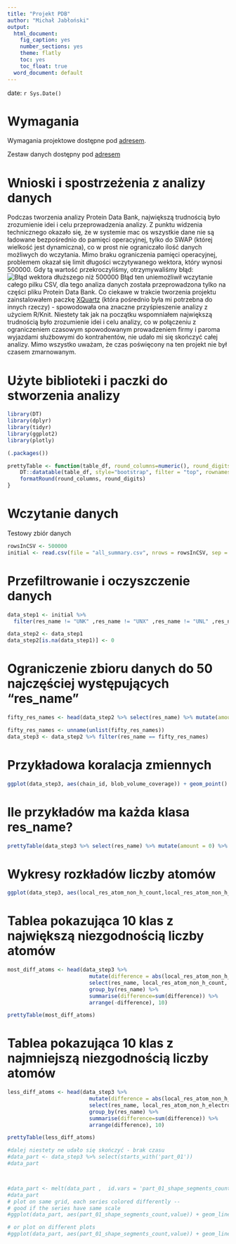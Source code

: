 ```yaml
---
title: "Projekt PDB"
author: "Michał Jabłoński"
output:
  html_document: 
    fig_caption: yes
    number_sections: yes
    theme: flatly
    toc: yes
    toc_float: true
  word_document: default
---
```


date: `r Sys.Date()`

# Wymagania

Wymagania projektowe dostępne pod [adresem](http://www.cs.put.poznan.pl/dbrzezinski/teaching/zedZaoczne/zed_projekt_2018-2019_analiza.html).

Zestaw danych dostępny pod [adresem](https://zenodo.org/record/1040778/files/all_summary.7z)

# Wnioski i spostrzeżenia z analizy danych

Podczas tworzenia analizy Protein Data Bank, największą trudnością było zrozumienie idei i celu przeprowadzenia analizy. Z punktu widzenia technicznego okazało się, że w systemie mac os wszystkie dane nie są ładowane bezpośrednio do pamięci operacyjnej, tylko do SWAP (której wielkość jest dynamiczna), co w prost nie ograniczało ilość danych możliwych do wczytania. Mimo braku ograniczenia pamięci operacyjnej, problemem okazał się limit długości wczytywanego wektora, który wynosi 500000. Gdy tą wartość przekroczyliśmy, otrzymywaliśmy błąd: 
![Błąd wektora dłuższego niż 500000](https://i.imgur.com/3Ll2Xuk.png)
Błąd ten uniemożliwił wczytanie całego pilku CSV, dla tego analiza danych została przeprowadzona tylko na części pliku Protein Data Bank. Co ciekawe w trakcie tworzenia projektu zainstalowałem paczkę [XQuartz](https://www.xquartz.org) (która pośrednio była mi potrzebna do innych rzeczy) - spowodowała ona znaczne przyśpieszenie analizy z użyciem R/Knit. Niestety tak jak na początku wspomniałem największą trudnością było zrozumienie idei i celu analizy, co w połączeniu z ograniczeniem czasowym spowodowanym prowadzeniem firmy i paroma wyjazdami służbowymi do kontrahentów, nie udało mi się skończyć całej analizy. Mimo wszystko uważam, że czas poświęcony na ten projekt nie był czasem zmarnowanym.

# Użyte biblioteki i paczki do stworzenia analizy

```r
library(DT)
library(dplyr)
library(tidyr)
library(ggplot2)
library(plotly)
```

```r
(.packages())
```

```r
prettyTable <- function(table_df, round_columns=numeric(), round_digits=2) {
    DT::datatable(table_df, style="bootstrap", filter = "top", rownames = FALSE, extensions = "Buttons", options = list(dom = 'Bfrtip', buttons = c('copy', 'csv', 'excel', 'pdf', 'print'))) %>%
    formatRound(round_columns, round_digits)
}
```

# Wczytanie danych

Testowy zbiór danych

```r
rowsInCSV <- 500000
initial <- read.csv(file = "all_summary.csv", nrows = rowsInCSV, sep = ';', header = TRUE)
```

# Przefiltrowanie i oczyszczenie danych

```r
data_step1 <- initial %>% 
  filter(res_name != "UNK" ,res_name != "UNX" ,res_name != "UNL" ,res_name != "DUM" ,res_name != "N" ,res_name != "BLOB" ,res_name != "ALA" ,res_name != "ARG" ,res_name != "ASN" ,res_name != "ASP" ,res_name != "CYS" ,res_name != "GLN" ,res_name != "GLU" ,res_name != "GLY" ,res_name != "HIS" ,res_name != "ILE" ,res_name != "LEU" ,res_name != "LYS" ,res_name != "MET" ,res_name != "MSE" ,res_name != "PHE" ,res_name != "PRO" ,res_name != "SEC" ,res_name != "SER" ,res_name != "THR" ,res_name != "TRP" ,res_name != "TYR" ,res_name != "VAL" ,res_name != "DA" ,res_name != "DG" ,res_name != "DT" ,res_name != "DC" ,res_name != "DU" ,res_name != "A" ,res_name != "G" ,res_name != "T" ,res_name != "C" ,res_name != "U" ,res_name != "HOH" ,res_name != "H20" ,res_name != "WAT")

data_step2 <- data_step1
data_step2[is.na(data_step1)] <- 0
```

# Ograniczenie zbioru danych do 50 najczęściej występujących "res_name"

```r
fifty_res_names <- head(data_step2 %>% select(res_name) %>% mutate(amount = 0) %>% group_by(res_name) %>% summarise(amount=sum(table(res_name))) %>% arrange(-amount) %>% select(res_name), 50)

fifty_res_names <- unname(unlist(fifty_res_names))
data_step3 <- data_step2 %>% filter(res_name == fifty_res_names)
```

# Przykładowa koralacja zmiennych
```r
ggplot(data_step3, aes(chain_id, blob_volume_coverage)) + geom_point()
```

# Ile przykładów ma każda klasa res_name?
```r
prettyTable(data_step3 %>% select(res_name) %>% mutate(amount = 0) %>% group_by(res_name) %>% summarise(amount=sum(table(res_name))) %>% arrange(-amount))
```

# Wykresy rozkładów liczby atomów
```r
ggplot(data_step3, aes(local_res_atom_non_h_count,local_res_atom_non_h_electron_sum)) + geom_point()
``` 


# Tablea pokazująca 10 klas z największą niezgodnością liczby atomów
```r
most_diff_atoms <- head(data_step3 %>% 
                          mutate(difference = abs(local_res_atom_non_h_count - dict_atom_non_h_count)) %>% 
                          select(res_name, local_res_atom_non_h_count, dict_atom_non_h_count, difference) %>% 
                          group_by(res_name) %>% 
                          summarise(difference=sum(difference)) %>% 
                          arrange(-difference), 10)

prettyTable(most_diff_atoms)

```

# Tablea pokazująca 10 klas z najmniejszą niezgodnością liczby atomów
```r
less_diff_atoms <- head(data_step3 %>% 
                          mutate(difference = abs(local_res_atom_non_h_electron_sum - dict_atom_non_h_electron_sum)) %>%
                          select(res_name, local_res_atom_non_h_electron_sum, dict_atom_non_h_electron_sum, difference) %>% 
                          group_by(res_name) %>% 
                          summarise(difference=sum(difference)) %>% 
                          arrange(difference), 10)

prettyTable(less_diff_atoms)
```

```r
#dalej niestety ne udało się skończyć - brak czasu
#data_part <- data_step3 %>% select(starts_with('part_01')) 
#data_part



#data_part <- melt(data_part ,  id.vars = 'part_01_shape_segments_count', variable.name = 'series')
#data_part
# plot on same grid, each series colored differently -- 
# good if the series have same scale
#ggplot(data_part, aes(part_01_shape_segments_count,value)) + geom_line(aes(colour = series))

# or plot on different plots
#ggplot(data_part, aes(part_01_shape_segments_count,value)) + geom_line() + facet_grid(series ~ .)
```